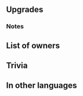 {{SkillPage Tabs}}{{Weapon Infobox
|tagid=SID_傭兵団の長槍
|weaponType=Lance
|might=16
|range=1
|effect=Accelerates Special trigger (cooldown count-1).
|cost=400
|exclusive=1
|cooldown=-1
|userVersion1=Weapon
|userVersion2=Upgrade Gleam
|statModifiers=0,16,0,0,0
|required=-
|refinePaths=default
|refineSP=400
|refineMedals=500
|refineDews=200
|effectSkill1=Grants Atk/Spd+3 to infantry and cavalry allies within 2 spaces during combat. If unit is within 2 spaces of an infantry or cavalry ally, grants Atk/Spd+3 during combat.
|iconSkill1=Loyal Greatlance W.png
|tagidExtraSkill1=紋
|properties=
}}
==Upgrades==
{{Weapon Upgrade List}}
===Notes===
{{Combat boosts}}
{{AlliesCombatEffect|effect=combat boost}}
==List of owners==
{{Skill Hero List}}
==Trivia==
{{Rsn|相互紋章R歩騎|Joint Goad R Infantry Cavalry}}

==In other languages==
{{OtherLanguages
|japanese=傭兵団の長槍
|german=Loyale Großlanze
|spanishEU=Asta lealtad
|spanishLA=Asta lealtad
|french=Épieu loyal
|italian=Picca leale
|chineseTW=傭兵團的長槍
|portuguese=Glaive leal
}}
{{Weapons Navbox}}